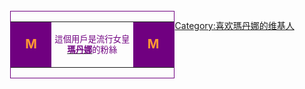 <div style="float:left; border:#700080 solid 1px; margin:1px">
{|cellspacing="0" style="width:238px; background:#F9F"
|style="width:45px; height:45px; background:#700080; text-align:center; font-size:15pt; color:#F93"|'''M'''
|style="font-size:10pt; text-align:center; color:#700080;  padding:4pt; line-height:1.25em"|這個用戶是流行女皇<br>'''[[瑪丹娜|<span style="color:#700080;">瑪丹娜</span>]]'''的粉絲
|style="width:45px; height:45px; background:#700080; text-align:center; font-size:15pt; color:#F93"|'''M'''
|}</div>
<noinclude>
[[Category:喜欢瑪丹娜的维基人]]
</noinclude>